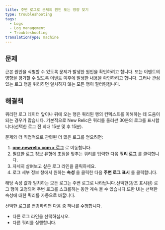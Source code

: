 ```yaml
---
title: 주변 로그로 문제의 원인 또는 영향 찾기
type: troubleshooting
tags:
  - Logs
  - Log management
  - Troubleshooting
translationType: machine
---
```


## 문제

근본 원인을 식별할 수 있도록 문제가 발생한 원인을 확인하려고 합니다. 또는 이벤트의 영향을 평가할 수 있도록 이벤트 이후에 발생한 내용을 확인하려고 합니다. 그러나 관심 있는 로그 행을 쿼리하면 일치하지 않는 모든 행이 필터링됩니다.

## 해결책

쿼리한 로그 데이터 앞이나 뒤에 오는 행은 쿼리된 행의 컨텍스트를 이해하는 데 도움이 되는 경우가 많습니다. 기본적으로 New Relic은 쿼리를 둘러싼 30분의 로그를 표시합니다(선택한 로그 전 최대 15분 및 후 15분).

문제와 더 직접적으로 관련된 더 많은 로그를 얻으려면:

1. **[one.newrelic.com > 로그](https://one.newrelic.com)** 로 이동합니다.
2. 필요한 로그 정보 유형에 초점을 맞추는 쿼리를 입력한 다음 **쿼리 로그** 를 클릭합니다.
3. 자세히 살펴보고 싶은 로그 라인을 클릭하세요.
4. 로그 세부 정보 창에서 원하는 **속성** 을 클릭한 다음 **주변 로그 표시** 를 클릭합니다.

해당 속성 값과 일치하는 모든 로그는 주변 로그로 나타납니다.선택한(강조 표시된) 로그 행이 고정되어 주변 로그를 스크롤하는 동안 계속 볼 수 있습니다.또한 UI는 선택한 속성에 대한 쿼리를 자동으로 바꿉니다.

선택한 로그를 변경하려면 다음 중 하나를 수행합니다.

* 다른 로그 라인을 선택하십시오.
* 다른 쿼리를 실행합니다.